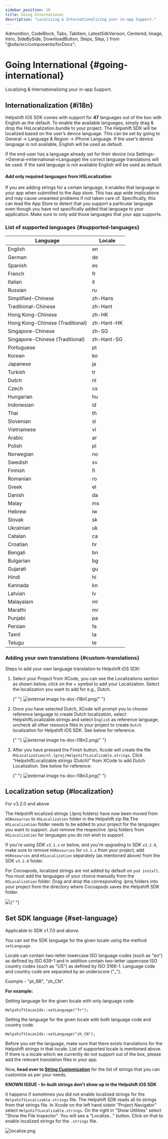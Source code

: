 ```yaml
---
sidebar_position: 10
title: Going International
description: "Localizing & Internationalizing your in-app Support."
---
```


  Admonition,
  CodeBlock,
  Tabs,
  TabItem,
  LatestSdkVersion,
  Centered,
  Image,
  Intro,
  SideBySide,
  DownloadButton,
  Steps,
  Step,
} from "@site/src/components/forDocs";

# Going International {#going-international}

<Intro>

Localizing & Internationalizing your in-app Support.

</Intro>

## Internationalization {#i18n}

Helpshift iOS SDK comes with support for **47** languages out of the box with English as the default. To enable the available languages, simply drag & drop the HsLocalization.bundle to your project.
The Helpshift SDK will be localized based on the user’s device language. This can be set by going to General → Language & Region → iPhone Language. If the user’s device language is not available, English will be used as default.

If the end-user has a language already set for their device (via
Settings->General->International->Language) the correct language
translations will be used. If the said language is not available English
will be used as default.

<Admonition type="danger" title="Important">

#### Add only required languages from HSLocalization

If you are adding strings for a certain language, it enables that language in your app when submitted to the App store.
This has app wide implications and may cause unwanted problems if not taken care of.
Specifically, this can lead the App Store to detect that you support a particular language even
though you have not specifically added that language to your application.
Make sure to only add those languages that your app supports.

</Admonition>

### List of supported languages {#supported-languages}

| Language                        | Locale     |
| ------------------------------- | ---------- |
| English                         | en         |
| German                          | de         |
| Spanish                         | es         |
| French                          | fr         |
| Italian                         | it         |
| Russian                         | ru         |
| Simplified-Chinese              | zh-Hans    |
| Traditional-Chinese             | zh-Hant    |
| Hong Kong-Chinese               | zh-HK      |
| Hong Kong-Chinese (Traditional) | zh-Hant-HK |
| Singapore-Chinese               | zh-SG      |
| Singapore-Chinese (Traditional) | zh-Hant-SG |
| Portuguese                      | pt         |
| Korean                          | ko         |
| Japanese                        | ja         |
| Turkish                         | tr         |
| Dutch                           | nl         |
| Czech                           | cs         |
| Hungarian                       | hu         |
| Indonesian                      | id         |
| Thai                            | th         |
| Slovenian                       | sl         |
| Vietnamese                      | vi         |
| Arabic                          | ar         |
| Polish                          | pl         |
| Norwegian                       | no         |
| Swedish                         | sv         |
| Finnish                         | fi         |
| Romanian                        | ro         |
| Greek                           | el         |
| Danish                          | da         |
| Malay                           | ms         |
| Hebrew                          | iw         |
| Slovak                          | sk         |
| Ukrainian                       | uk         |
| Catalan                         | ca         |
| Croatian                        | hr         |
| Bengali                         | bn         |
| Bulgarian                       | bg         |
| Gujarati                        | gu         |
| Hindi                           | hi         |
| Kannada                         | kn         |
| Latvian                         | lv         |
| Malayalam                       | ml         |
| Marathi                         | mr         |
| Punjabi                         | pa         |
| Persian                         | fa         |
| Tamil                           | ta         |
| Telugu                          | te         |

### Adding your own translations {#custom-translations}

Steps to add your own language translation to Helpshift iOS SDK:

1. Select your Project from XCode, you can see the Localizations section
   as shown below, click on the + symbol to add your Localization. Select
   the localization you want to add for e.g., Dutch.

   {" "}
   <Image
     src="https://d3e51fp79zp4el.cloudfront.net/images/docs/ios/hs-doc-I18n1.png"
     width="full"
     alt="external image hs-doc-I18n1.png"
   />{" "}

2. Once you have selected Dutch, XCode will prompt you to choose
   reference language to create Dutch localization, select
   HelpshiftLocalizable.strings and select `English` as reference
   language, uncheck all other resource files in your project to create
   `Dutch` localization for Helpshift iOS SDK. See below for reference.

   {" "}
   <Image
     src="https://d3e51fp79zp4el.cloudfront.net/images/docs/ios/hs-doc-I18n2.png"
     width="full"
     alt="external image hs-doc-I18n2.png"
   />{" "}

3. After you have pressed the Finish button, Xcode will create the file
   `HSLocalization/nl.lproj/HelpshiftLocalizable.strings`. Click
   "HelpshiftLocalizable.strings (Dutch)" from XCode to add Dutch
   Localization. See below for reference:

   {" "}
   <Image
     src="https://d3e51fp79zp4el.cloudfront.net/images/docs/ios/hs-doc-I18n3.png"
     width="full"
     alt="external image hs-doc-I18n3.png"
   />{" "}

## Localization setup {#localization}

<Admonition type="info" title="Note">

For v3.2.0 and above

</Admonition>

The Helpshift localized strings (.lproj folders) have now
been moved from `HSResources` to `HSLocalization` folder in the Helpshift
zip file.The `HSLocalization` folder needs to be added to your project for the
languages you want to support. Just remove the respective .lproj folders
from `HSLocalization` for languages you do not wish to support.

If you're using SDK `v3.1.x` or below, and you're upgrading to SDK
`v3.2.0`, make sure to remove `HSResources` for `v3.1.x` from your project,
add `HSResources` and `HSLocalization` separately (as mentioned above) from
the SDK `v3.2.0` folder.

For Cocoapods, localized strings are not added by default on `pod install`. You must add the languages of your choice manually from
the `HSLocalization` folder. Drag and drop the corresponding .lproj folders into your project from the directory where Cocoapods saves the Helpshift SDK folder.

<Image src="/static/books/ios/cocoapods-languages.png" width="full" />{" "}

## Set SDK language {#set-language}

<Admonition type="info" title="Note">

Applicable to SDK v1.7.0 and above.

</Admonition>

You can set the SDK language for the given locale using the method `setLanguage`.

Locale can contain two-letter lowercase ISO language codes (such as "en") as defined by ISO 639-1 and in addition contain two-letter uppercase ISO country codes (such as "US") as defined by ISO 3166-1. Language code and country code are separated by an underscore ("\_").

Example - "pt_BR", "zh_CN".

**For example:**

Setting language for the given locale with only language code.

```
HelpshiftCocos2dx::setLanguage("fr");
```

Setting the language for the given locale with both language code and country code.

```
HelpshiftCocos2dx::setLanguage("zh_CN");
```

Before you set the language, make sure that there exists translations for the Helpshift strings in that locale. List of supported locale is mentioned above. If there is a locale which we currently do not support out of the box, please add the relevant translation files in your app.

Now, **head over to [String Customization](/ios/string-customization)** for the list of strings that you can customize as per your needs.

<Admonition type="info" title="Note">

**KNOWN ISSUE - In-built strings don't show up in the Helpshift iOS SDK**

It happens if sometimes you did not enable localized strings for the `HelpshiftLocalizable.strings` file.
The Helpshift SDK reads all its strings from that strings file.
In Xcode on the left hand sidein "Project Navigator" select `HelpshiftLocalizable.strings`.
On the right in "Show Utilities" select "Show the File Inspector".
You will see a "Localize..." button. Click on that to enable localized
strings for the `.strings` file.

![localize.png](/static/books/ios/localize.png "localize.png")

</Admonition>

